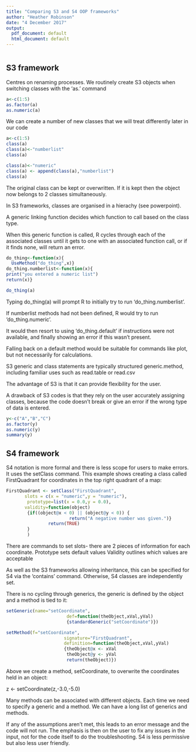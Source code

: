---
title: "Comparing S3 and S4 OOP frameworks"
author: "Heather Robinson"
date: "4 December 2017"
output:
  pdf_document: default
  html_document: default
---

```{r setup, include=TRUE,eval=TRUE}
```

## S3 framework

Centres on renaming processes.
We routinely create S3 objects when switching classes with the 'as.' command

```{r eval=TRUE}
a<-c(1:5)
as.factor(a)
as.numeric(a) 
```

We can create a number of new classes that we will treat differently later in our code

```{r eval=TRUE}
a<-c(1:5)
class(a)
class(a)<-"numberlist"
class(a)

class(a)<-"numeric"
class(a) <- append(class(a),"numberlist")
class(a)

```

The original class can be kept or overwritten. If it is kept then the object now belongs to 2 classes simultaneously.

In S3 frameworks, classes are organised in a hierachy (see powerpoint). 

A generic linking function decides which function to call based on the class type.

When this generic function is called, R cycles through each of the associated classes until it gets to one with an associated function call, or if it finds none, will return an error.



```{r eval=TRUE}
do_thing<-function(x){
  UseMethod("do_thing",x)}
do_thing.numberlist<-function(x){
print("you entered a numeric list")
return(x)}

do_thing(a)
```
Typing do_thing(a) will prompt R to initially try to run 'do_thing.numberlist'. 

If numberlist methods had not been defined, R would try to run 'do_thing.numeric'. 

It would then resort to using 'do_thing.default' if instructions were not available, and finally showing an error if this wasn't present.

Falling back on a default method would be suitable for commands like plot, but not necessarily for calculations.

S3 generic and class statements are typically structured generic.method, including familiar uses such as read.table or read.csv 

The advantage of S3 is that it can provide flexibility for the user.

A drawback of S3 codes is that they rely on the user accurately assigning classes, because the code doesn't break or give an error if the wrong type of data is entered.

```{r eval=TRUE}
y<-c("A","B","C")
as.factor(y)
as.numeric(y) 
summary(y)
```


## S4 framework

S4 notation is more formal and there is less scope for users to make errors.
It uses the setClass command. 
This example shows creating a class called FirstQuadrant for coordinates in the top right quadrant of a map:

```{r eval=FALSE}
FirstQuadrant <- setClass("FirstQuadrant",
       slots = c(x = "numeric",y = "numeric"),
        prototype=list(x = 0.0,y = 0.0),
       validity=function(object)
        {if((object@x < 0) || (object@y < 0)) {
                        return("A negative number was given.")}
                return(TRUE)
        }
        )
```
There are commands to set slots- there are 2 pieces of information for each coordinate.
Prototype sets default values
Validity outlines which values are acceptable


As well as the S3 frameworks allowing inheritance, this can be specified for S4 via the ‘contains’ command. Otherwise, S4 classes are independently set. 

There is no cycling through generics, the generic is defined by the object and a method is tied to it:

```{r eval=FALSE}
setGeneric(name="setCoordinate",
                       def=function(theObject,xVal,yVal)
                       {standardGeneric("setCoordinate")})

setMethod(f="setCoordinate",
                      signature="FirstQuadrant",
                      definition=function(theObject,xVal,yVal)
                      {theObject@x <- xVal
                       theObject@y <- yVal
                       return(theObject)})
```

Above we create a method, setCoordinate, to overwrite the coordinates held in an object:

z <- setCoordinate(z,-3.0,-5.0)    

Many methods can be associated with different objects. Each time we need to specify a generic and a method. We can have a long list of generics and methods.

If any of the assumptions aren't met, this leads to an error message and the code will not run.
The emphasis is then on the user to fix any issues in the input, not for the code itself to do the troubleshooting.
S4 is less permissive but also less user friendly.

